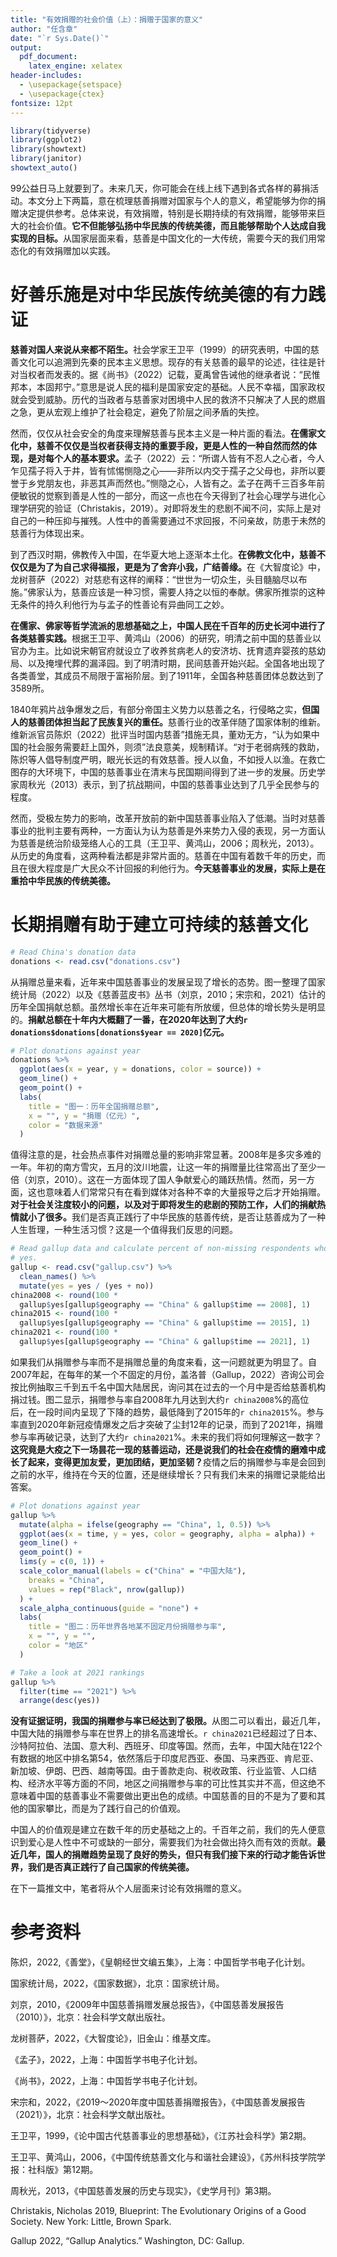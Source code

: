 ```yaml
---
title: "有效捐赠的社会价值（上）：捐赠于国家的意义"
author: "任含章"
date: "`r Sys.Date()`"
output:
  pdf_document: 
    latex_engine: xelatex
header-includes:
  - \usepackage{setspace}
  - \usepackage{ctex}
fontsize: 12pt
---
```


\singlespacing

```r
library(tidyverse)
library(ggplot2)
library(showtext)
library(janitor)
showtext_auto()
```

\doublespacing

\setlength\parindent{24pt}

99公益日马上就要到了。未来几天，你可能会在线上线下遇到各式各样的募捐活动。本文分上下两篇，意在梳理慈善捐赠对国家与个人的意义，希望能够为你的捐赠决定提供参考。总体来说，有效捐赠，特别是长期持续的有效捐赠，能够带来巨大的社会价值。**它不但能够弘扬中华民族的传统美德，而且能够帮助个人达成自我实现的目标。**从国家层面来看，慈善是中国文化的一大传统，需要今天的我们用常态化的有效捐赠加以实践。

# 好善乐施是对中华民族传统美德的有力践证

**慈善对国人来说从来都不陌生。**社会学家王卫平（1999）的研究表明，中国的慈善文化可以追溯到先秦的民本主义思想。现存的有关慈善的最早的论述，往往是针对当权者而发表的。据《尚书》（2022）记载，夏禹曾告诫他的继承者说："民惟邦本，本固邦宁。"意思是说人民的福利是国家安定的基础。人民不幸福，国家政权就会受到威胁。历代的当政者与慈善家对困境中人民的救济不只解决了人民的燃眉之急，更从宏观上维护了社会稳定，避免了阶层之间矛盾的失控。

然而，仅仅从社会安全的角度来理解慈善与民本主义是一种片面的看法。**在儒家文化中，慈善不仅仅是当权者获得支持的重要手段，更是人性的一种自然而然的体现，是对每个人的基本要求。**孟子（2022）云："所谓人皆有不忍人之心者，今人乍见孺子将入于井，皆有怵惕恻隐之心------非所以内交于孺子之父母也，非所以要誉于乡党朋友也，非恶其声而然也。"恻隐之心，人皆有之。孟子在两千三百多年前便敏锐的觉察到善是人性的一部分，而这一点也在今天得到了社会心理学与进化心理学研究的验证（Christakis，2019）。对即将发生的悲剧不闻不问，实际上是对自己的一种压抑与摧残。人性中的善需要通过不求回报，不问亲故，防患于未然的慈善行为体现出来。

到了西汉时期，佛教传入中国，在华夏大地上逐渐本土化。**在佛教文化中，慈善不仅仅是为了为自己求得福报，更是为了舍弃小我，广结善缘。**在《大智度论》中，龙树菩萨（2022）对慈悲有这样的阐释："世世为一切众生，头目髓脑尽以布施。"佛家认为，慈善应该是一种习惯，需要人持之以恒的奉献。佛家所推崇的这种无条件的持久利他行为与孟子的性善论有异曲同工之妙。

**在儒家、佛家等哲学流派的思想基础之上，中国人民在千百年的历史长河中进行了各类慈善实践。**根据王卫平、黄鸿山（2006）的研究，明清之前中国的慈善业以官办为主。比如说宋朝官府就设立了收养贫病老人的安济坊、抚育遗弃婴孩的慈幼局、以及掩埋代葬的漏泽园。到了明清时期，民间慈善开始兴起。全国各地出现了各类善堂，其成员不局限于富裕阶层。到了1911年，全国各种慈善团体总数达到了3589所。

1840年鸦片战争爆发之后，有部分帝国主义势力以慈善之名，行侵略之实，**但国人的慈善团体担当起了民族复兴的重任。**慈善行业的改革伴随了国家体制的维新。维新派官员陈炽（2022）批评当时国内慈善"措施无具，董劝无方，"认为如果中国的社会服务需要赶上国外，则须"法良意美，规制精详。"对于老弱病残的救助，陈炽等人倡导制度严明，眼光长远的有效慈善。授人以鱼，不如授人以渔。在救亡图存的大环境下，中国的慈善事业在清末与民国期间得到了进一步的发展。历史学家周秋光（2013）表示，到了抗战期间，中国的慈善事业达到了几乎全民参与的程度。

然而，受极左势力的影响，改革开放前的新中国慈善事业陷入了低潮。当时对慈善事业的批判主要有两种，一方面认为认为慈善是外来势力入侵的表现，另一方面认为慈善是统治阶级笼络人心的工具（王卫平、黄鸿山，2006；周秋光，2013）。从历史的角度看，这两种看法都是非常片面的。慈善在中国有着数千年的历史，而且在很大程度是广大民众不计回报的利他行为。**今天慈善事业的发展，实际上是在重拾中华民族的传统美德。**

# 长期捐赠有助于建立可持续的慈善文化

\singlespacing

```r
# Read China's donation data
donations <- read.csv("donations.csv")
```

\doublespacing

从捐赠总量来看，近年来中国慈善事业的发展呈现了增长的态势。图一整理了国家统计局（2022）以及《慈善蓝皮书》丛书（刘京，2010；宋宗和，2021）估计的历年全国捐献总额。虽然增长率在近年来可能有所放缓，但总体的增长势头是明显的。**捐献总额在十年内大概翻了一番，在2020年达到了大约`r donations$donations[donations$year == 2020]`亿元。**

\singlespacing

```r
# Plot donations against year
donations %>%
  ggplot(aes(x = year, y = donations, color = source)) +
  geom_line() +
  geom_point() +
  labs(
    title = "图一：历年全国捐赠总额",
    x = "", y = "捐赠（亿元）",
    color = "数据来源"
  )
```

\doublespacing

值得注意的是，社会热点事件对捐赠总量的影响非常显著。2008年是多灾多难的一年。年初的南方雪灾，五月的汶川地震，让这一年的捐赠量比往常高出了至少一倍（刘京，2010）。这在一方面体现了国人争献爱心的踊跃热情。然而，另一方面，这也意味着人们常常只有在看到媒体对各种不幸的大量报导之后才开始捐赠。**对于社会关注度较小的问题，以及对于即将发生的悲剧的预防工作，人们的捐献热情就小了很多。**我们是否真正践行了中华民族的慈善传统，是否让慈善成为了一种人生哲理，一种生活习惯？这是一个值得我们反思的问题。

\singlespacing

```r
# Read gallup data and calculate percent of non-missing respondents who said
# yes.
gallup <- read.csv("gallup.csv") %>%
  clean_names() %>%
  mutate(yes = yes / (yes + no))
china2008 <- round(100 *
  gallup$yes[gallup$geography == "China" & gallup$time == 2008], 1)
china2015 <- round(100 *
  gallup$yes[gallup$geography == "China" & gallup$time == 2015], 1)
china2021 <- round(100 *
  gallup$yes[gallup$geography == "China" & gallup$time == 2021], 1)

```

\doublespacing

如果我们从捐赠参与率而不是捐赠总量的角度来看，这一问题就更为明显了。自2007年起，在每年的某一个不固定的月份，盖洛普（Gallup，2022）咨询公司会按比例抽取三千到五千名中国大陆居民，询问其在过去的一个月中是否给慈善机构捐过钱。图二显示，捐赠参与率自2008年九月达到大约`r china2008`%的高位后，在一段时间内呈现了下降的趋势，最低降到了2015年的`r china2015`%。参与率直到2020年新冠疫情爆发之后才突破了尘封12年的记录，而到了2021年，捐赠参与率再破记录，达到了大约`r china2021`%。未来的我们将如何理解这一数字？**这究竟是大疫之下一场昙花一现的慈善运动，还是说我们的社会在疫情的磨难中成长了起来，变得更加友爱，更加团结，更加坚韧？**疫情之后的捐赠参与率是会回到之前的水平，维持在今天的位置，还是继续增长？只有我们未来的捐赠记录能给出答案。

\singlespacing

```r
# Plot donations against year
gallup %>%
  mutate(alpha = ifelse(geography == "China", 1, 0.5)) %>%
  ggplot(aes(x = time, y = yes, color = geography, alpha = alpha)) +
  geom_line() +
  geom_point() +
  lims(y = c(0, 1)) +
  scale_color_manual(labels = c("China" = "中国大陆"),
    breaks = "China",
    values = rep("Black", nrow(gallup))
  ) +
  scale_alpha_continuous(guide = "none") +
  labs(
    title = "图二：历年世界各地某不固定月份捐赠参与率",
    x = "", y = "",
    color = "地区"
  )
```

```r
# Take a look at 2021 rankings
gallup %>%
  filter(time == "2021") %>%
  arrange(desc(yes))
```

\doublespacing

**没有证据证明，我国的捐赠参与率已经达到了极限。**从图二可以看出，最近几年，中国大陆的捐赠参与率在世界上的排名高速增长。`r china2021`已经超过了日本、沙特阿拉伯、法国、意大利、西班牙、印度等国。然而，去年，中国大陆在122个有数据的地区中排名第54，依然落后于印度尼西亚、泰国、马来西亚、肯尼亚、新加坡、伊朗、巴西、越南等国。由于善款走向、税收政策、行业监管、人口结构、经济水平等方面的不同，地区之间捐赠参与率的可比性其实并不高，但这绝不意味着中国的慈善事业不需要做出更出色的成绩。中国慈善的目的不是为了要和其他的国家攀比，而是为了践行自己的价值观。

中国人的价值观是建立在数千年的历史基础之上的。千百年之前，我们的先人便意识到爱心是人性中不可或缺的一部分，需要我们为社会做出持久而有效的贡献。**最近几年，国人的捐赠趋势呈现了良好的势头，但只有我们接下来的行动才能告诉世界，我们是否真正践行了自己国家的传统美德。**

在下一篇推文中，笔者将从个人层面来讨论有效捐赠的意义。

# 参考资料

陈炽，2022,《善堂》，《皇朝经世文编五集》，上海：中国哲学书电子化计划。

国家统计局，2022，《国家数据》，北京：国家统计局。

刘京，2010，《2009年中国慈善捐赠发展总报告》，《中国慈善发展报告（2010）》，北京：社会科学文献出版社。

龙树菩萨，2022，《大智度论》，旧金山：维基文库。

《孟子》，2022，上海：中国哲学书电子化计划。

《尚书》，2022，上海：中国哲学书电子化计划。

宋宗和，2022，《2019～2020年度中国慈善捐赠报告》，《中国慈善发展报告（2021）》，北京：社会科学文献出版社。

王卫平，1999，《论中国古代慈善事业的思想基础》，《江苏社会科学》第2期。

王卫平、黄鸿山，2006，《中国传统慈善文化与和谐社会建设》，《苏州科技学院学报：社科版》第12期。

周秋光，2013，《中国慈善发展的历史与现实》，《史学月刊》第3期。

Christakis, Nicholas 2019, Blueprint: The Evolutionary Origins of a Good Society. New York: Little, Brown Spark.

Gallup 2022, "Gallup Analytics." Washington, DC: Gallup.
